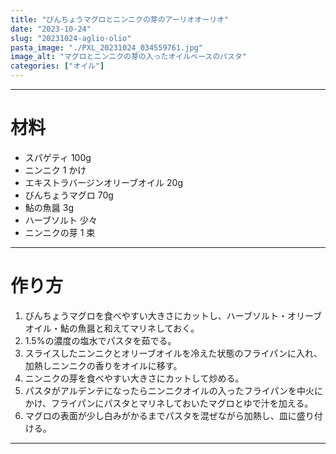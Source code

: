 ```yaml
---
title: "びんちょうマグロとニンニクの芽のアーリオオーリオ"
date: "2023-10-24"
slug: "20231024-aglio-olio"
pasta_image: "./PXL_20231024_034559761.jpg"
image_alt: "マグロとニンニクの芽の入ったオイルベースのパスタ"
categories: ["オイル"]
---
```


---

# 材料

- スパゲティ 100g
- ニンニク 1 かけ
- エキストラバージンオリーブオイル 20g
- びんちょうマグロ 70g
- 鮎の魚醤 3g
- ハーブソルト 少々
- ニンニクの芽 1 束

---

# 作り方

1. びんちょうマグロを食べやすい大きさにカットし、ハーブソルト・オリーブオイル・鮎の魚醤と和えてマリネしておく。
2. 1.5%の濃度の塩水でパスタを茹でる。
3. スライスしたニンニクとオリーブオイルを冷えた状態のフライパンに入れ、加熱しニンニクの香りをオイルに移す。
4. ニンニクの芽を食べやすい大きさにカットして炒める。
5. パスタがアルデンテになったらニンニクオイルの入ったフライパンを中火にかけ、フライパンにパスタとマリネしておいたマグロとゆで汁を加える。
6. マグロの表面が少し白みがかるまでパスタを混ぜながら加熱し、皿に盛り付ける。

---

